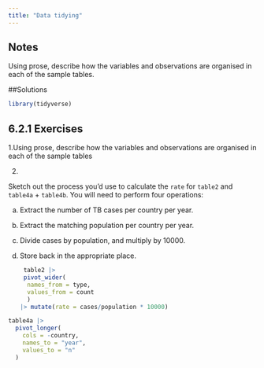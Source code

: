 ```yaml
---
title: "Data tidying"
---
```


## Notes

Using prose, describe how the variables and observations are organised in each of the sample tables.


##Solutions


```r
library(tidyverse)
```

## 6.2.1 Exercises

1.Using prose, describe how the variables and observations are organised in each of the sample tables

2.  

Sketch out the process you'd use to calculate the `rate` for `table2` and `table4a` + `table4b`. You will need to perform four operations:

a.  Extract the number of TB cases per country per year.

b.  Extract the matching population per country per year.

c.  Divide cases by population, and multiply by 10000.

d.  Store back in the appropriate place.

    ```r
 table2 |>
 pivot_wider(
  names_from = type,
  values_from = count
      ) 
|> mutate(rate = cases/population * 10000)
    ```

```r
table4a |>
  pivot_longer(
    cols = -country,
    names_to = "year",
    values_to = "n"
  )
```
